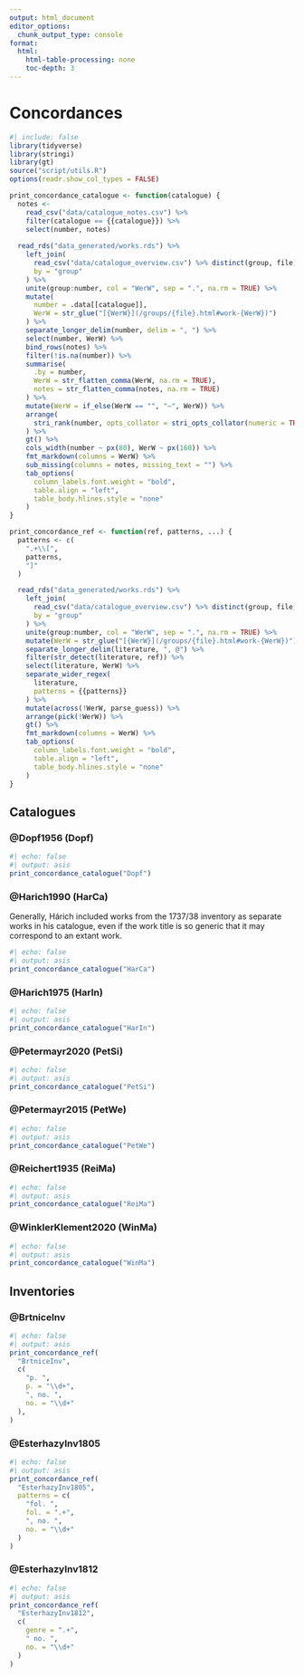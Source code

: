 ```yaml
---
output: html_document
editor_options: 
  chunk_output_type: console
format:
  html:
    html-table-processing: none
    toc-depth: 3
---
```


# Concordances {.unnumbered}

```r
#| include: false
library(tidyverse)
library(stringi)
library(gt)
source("script/utils.R")
options(readr.show_col_types = FALSE)

print_concordance_catalogue <- function(catalogue) {
  notes <-
    read_csv("data/catalogue_notes.csv") %>% 
    filter(catalogue == {{catalogue}}) %>% 
    select(number, notes)
  
  read_rds("data_generated/works.rds") %>% 
    left_join(
      read_csv("data/catalogue_overview.csv") %>% distinct(group, file),
      by = "group"
    ) %>% 
    unite(group:number, col = "WerW", sep = ".", na.rm = TRUE) %>%
    mutate(
      number = .data[[catalogue]],
      WerW = str_glue("[{WerW}](/groups/{file}.html#work-{WerW})")
    ) %>%
    separate_longer_delim(number, delim = ", ") %>% 
    select(number, WerW) %>% 
    bind_rows(notes) %>% 
    filter(!is.na(number)) %>%
    summarise(
      .by = number,
      WerW = str_flatten_comma(WerW, na.rm = TRUE),
      notes = str_flatten_comma(notes, na.rm = TRUE)
    ) %>%
    mutate(WerW = if_else(WerW == "", "–", WerW)) %>% 
    arrange(
      stri_rank(number, opts_collator = stri_opts_collator(numeric = TRUE))
    ) %>% 
    gt() %>%
    cols_width(number ~ px(80), WerW ~ px(160)) %>%
    fmt_markdown(columns = WerW) %>% 
    sub_missing(columns = notes, missing_text = "") %>% 
    tab_options(
      column_labels.font.weight = "bold",
      table.align = "left",
      table_body.hlines.style = "none"
    )
}

print_concordance_ref <- function(ref, patterns, ...) {
  patterns <- c(
    ".+\\[",
    patterns,
    "]"
  )

  read_rds("data_generated/works.rds") %>%
    left_join(
      read_csv("data/catalogue_overview.csv") %>% distinct(group, file),
      by = "group"
    ) %>%
    unite(group:number, col = "WerW", sep = ".", na.rm = TRUE) %>%
    mutate(WerW = str_glue("[{WerW}](/groups/{file}.html#work-{WerW})")) %>%
    separate_longer_delim(literature, ", @") %>%
    filter(str_detect(literature, ref)) %>%
    select(literature, WerW) %>%
    separate_wider_regex(
      literature,
      patterns = {{patterns}}
    ) %>%
    mutate(across(!WerW, parse_guess)) %>%
    arrange(pick(!WerW)) %>%
    gt() %>%
    fmt_markdown(columns = WerW) %>%
    tab_options(
      column_labels.font.weight = "bold",
      table.align = "left",
      table_body.hlines.style = "none"
    )
}
```


## Catalogues

### @Dopf1956 (Dopf)

```r
#| echo: false
#| output: asis
print_concordance_catalogue("Dopf")
```


### @Harich1990 (HarCa)

Generally, Hárich included works from the 1737/38 inventory as separate works in his catalogue, even if the work title is so generic that it may correspond to an extant work.

```r
#| echo: false
#| output: asis
print_concordance_catalogue("HarCa")
```


### @Harich1975 (HarIn)

```r
#| echo: false
#| output: asis
print_concordance_catalogue("HarIn")
```


### @Petermayr2020 (PetSi)

```r
#| echo: false
#| output: asis
print_concordance_catalogue("PetSi")
```


### @Petermayr2015 (PetWe)

```r
#| echo: false
#| output: asis
print_concordance_catalogue("PetWe")
```


### @Reichert1935 (ReiMa)

```r
#| echo: false
#| output: asis
print_concordance_catalogue("ReiMa")
```


### @WinklerKlement2020 (WinMa)

```r
#| echo: false
#| output: asis
print_concordance_catalogue("WinMa")
```



## Inventories

### @BrtniceInv

```r
#| echo: false
#| output: asis
print_concordance_ref(
  "BrtniceInv",
  c(
    "p. ",
    p. = "\\d+",
    ", no. ",
    no. = "\\d+"
  ),
)
```


### @EsterhazyInv1805

```r
#| echo: false
#| output: asis
print_concordance_ref(
  "EsterhazyInv1805",
  patterns = c(
    "fol. ",
    fol. = ".+",
    ", no. ",
    no. = "\\d+"
  )
)
```


### @EsterhazyInv1812

```r
#| echo: false
#| output: asis
print_concordance_ref(
  "EsterhazyInv1812",
  c(
    genre = ".+",
    " no. ",
    no. = "\\d+"
  )
)
```



